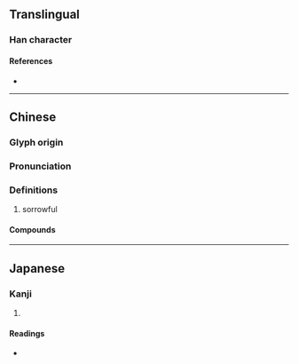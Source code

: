 {{character info}}
==Translingual==

===Han character===
{{Han char|rn=61|rad=心|as=08|sn=11|four=93034|canj=PHSK,XPHSK|ids=⿰忄戾}}

====References====
* {{Han ref|kx=0389.070|dkj=10732|dj=0722.110|hdz=42319.060|uh=60B7|ud=24759|bh=D560|bd=54624}}

----

==Chinese==
{{zh-forms}}

===Glyph origin===
{{Han etym}}

===Pronunciation===
{{zh-pron
|m=sàn
|c=lai6
|mc=y
|oc=y
|cat=
}}

===Definitions===
{{zh-hanzi}}

# sorrowful

====Compounds====
{{zh-der|惏悷}}

----

==Japanese==

===Kanji===
{{ja-kanji|grade=|rs=心08}}

# {{rfdef|ja|sort=心08}}

====Readings====
* {{ja-readings|on=れい,らい,り|kun=かなしむ}}